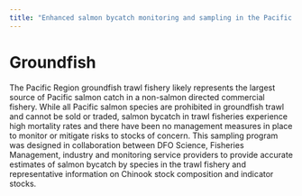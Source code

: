 ```yaml
---
title: "Enhanced salmon bycatch monitoring and sampling in the Pacific region groundfish trawl fishery"
---
```


# Groundfish

The Pacific Region groundfish trawl fishery likely represents the largest source of Pacific salmon catch in a non-salmon directed commercial fishery. While all Pacific salmon species are prohibited in groundfish trawl and cannot be sold or traded, salmon bycatch in trawl fisheries experience high mortality rates and there have been no management measures in place to monitor or mitigate risks to stocks of concern. This sampling program was designed in collaboration between DFO Science, Fisheries Management, industry and monitoring service providers to provide accurate estimates of salmon bycatch by species in the trawl fishery and representative information on Chinook stock composition and indicator stocks.
